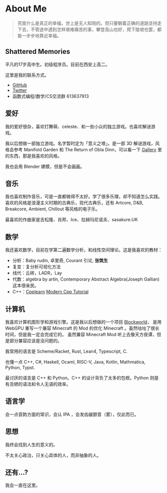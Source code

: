 # About Me

> 究竟什么是真正的幸福，世上是无人知晓的。但只要朝着正确的道路坚持走下去，不管途中遇到怎样艰难痛苦的事，攀登高山也好，爬下陡坡也罢，都能一步步地靠近幸福。


## Shattered Memories

平凡的17岁高中生。初级程序员。目前在西安上高二。

这里是我的联系方式。

-   [GitHub](https://github.com/BreakingLead)
-   [Twitter](https://twitter.com/Breaking_Lead_G)
-   函数式编程/数学/CS交流群 613637913

## 爱好

我的爱好很杂，喜欢打舞萌、celeste、和一些小众的独立游戏。也喜欢解谜游戏。

我以后想做一部独立游戏。名字暂时定为「意义之塔」。是一部 3D 解谜游戏，风格会参考 Manifold Garden 和 The Return of Obla Dinn，可以看一下
[Gallery](/gallery) 里的东西，那是我喜欢的风格。

我也会用 Blender 建模，但是不会画画。

## 音乐

我也喜欢制作音乐，可是一直都做得不太好。学了很多乐理，却不知道怎么实践。
喜欢的风格是浪漫主义时期的古典乐，现代古典乐，还有 Artcore, D&B,
Breakcore, Ambient, Chillout 等风格的电子乐。

最喜欢的作曲家是吉松隆、肖邦、Ice、拉赫玛尼诺夫、sasakure.UK

## 数学

我还喜欢数学，目前在学第二遍数学分析，和线性空间理论。这是我喜欢的教材：
* 分析：Baby rudin, 卓里奇, Courant 引论, **张筑生**
* 复变：复分析可视化方法
* 线代：丘砖，LADR，Lay
* 代数：algebra by artin, Contemporary Abstract Algebra(Joseph Gallian) 这本很亲民。
* C++：[Cpplearn](http://cpplearn.com) [Modern Cpp Tutorial](https://changkun.de/modern-cpp/)

## 计算机

我喜欢计算机图形学和游戏引擎。这是我以后想做的一个项目 [Blockworld](https://github.com/BreakingLead/blockworld)，
是用 WebGPU 重写一个兼容 Minecraft 的 Mod 的优化 Minecraft 。虽然咕咕了很长时间，但是我一定会完成它的。
虽然兼容 Minecraft Mod 听上去像天方夜谭，但是部分兼容应该是没问题的。

我常用的语言是 Scheme/Racket, Rust, Lean4, Typescript, C.

也懂一点 C++, C#, Haskell, Ocaml, RISC-V, Java, Kotlin, Mathmatica, Python, Typst.

最讨厌的语言是 C++ 和 Python。C++ 的设计背负了太多的包袱。Python 则是有丑陋的语法和令人无语的效率。


## 语言学

会一点音韵方面的常识，会认 IPA ，会发齿龈颤音（雾），仅此而已。


## 思想

我终会找到人生的意义的。

不太关心政治，只关心具体的人，而非抽象的人。


## 还有...?

我会一直在这里。
